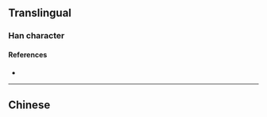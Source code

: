 {{also|𠑳}}
{{character info}}
==Translingual==

===Han character===
{{Han char|rn=9|rad=人|as=24|sn=26|four=|canj=OSSO|ids=⿳𠆢𦣦⿰止豕}}

====References====
* {{Han ref|kx=0122.120|uh=34AA|ud=13482}}

----

==Chinese==
{{zh-see|錫|a}}